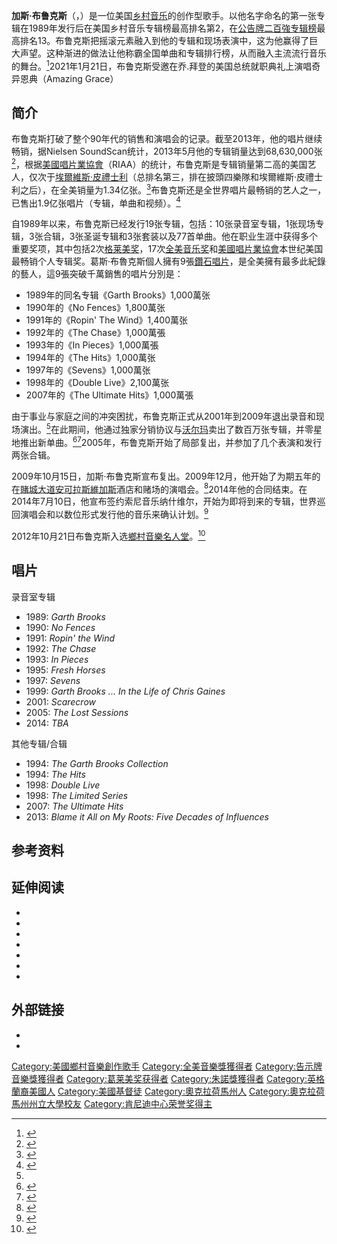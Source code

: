 {{noteTA
|1=zh-cn:俄克拉何马; zh-tw:奧克拉荷馬; zh-hk:奧克拉荷馬;
|2=zh-hant:告示牌;zh-hans:公告牌;
|3=zh-tw:200大; zh-cn:二百強
|4=zh-cn:披头士乐队; zh-tw:披頭四樂團; zh-hk:披頭四樂隊;
|5=zh-cn:埃尔维斯·普雷斯利; zh-tw:艾維斯·普里斯萊; zh-hk:埃爾維斯·皮禮士利;
|6=zh-cn:加斯·布鲁克斯; zh-tw:葛斯·布魯克斯; zh-hk:加斯·布鲁克斯;
|7=zh-hans:格莱美奖;zh-hant:葛萊美獎;zh-cn:格莱美奖;zh-tw:葛萊美獎;zh-hk:格林美獎;zh-mo:格林美獎;
|G1=USState
}}
{{Infobox musical artist
|name = 加斯·布鲁克斯<br>Garth Brooks
|image = Garth Brooks 2019 By Glenn Francis.jpg
|caption = Garth Brooks in Los Angeles California March 2019
|background = solo_singer
|birth_name = Troyal Garth Brooks
|birth_date = {{birth date and age|1962|2|7}}
|birth_place=美国[[奧克拉荷馬州|奧克拉荷馬州]][[塔爾薩|塔爾薩]]
|origin = 美国[[奧克拉荷馬州|奧克拉荷馬州]][[育空_(俄克拉何马州)|育空]]
|instrument = 主音，吉他，钢琴，萨克斯，口琴
|genre = [[乡村音乐|乡村音乐]]，{{link-en|乡村摇滚|country rock}}
|occupation = 创作歌手
|spouse = [[Trisha_Yearwood|Trisha Yearwood]] (2005-Present)
|years_active = 1984年–2001年<br /> 2009年–至今
|label =
|associated_acts = 
|website = {{URL|garthbrooks.com}}
}}
'''加斯·布鲁克斯'''（{{lang-en|'''Garth Brooks'''}}，{{bd|1962年|2月7日|catIdx=B}}）是一位美国[[乡村音乐|乡村音乐]]的创作型歌手。以他名字命名的第一张专辑在1989年发行后在美国乡村音乐专辑榜最高排名第2，在[[公告牌二百強专辑榜|公告牌二百強专辑榜]]最高排名13。布鲁克斯把摇滚元素融入到他的专辑和现场表演中，这为他赢得了巨大声望。这种渐进的做法让他称霸全国单曲和专辑排行榜，从而融入主流流行音乐的舞台。<ref name="johnsonag">{{citation |last=Johnson |first=Kevin C. |title=Country music may survive A.G. (After Garth) |newspaper=St. Louis Post-Dispatch |date=2000-11-11 |url=http://www.planetgarth.com/news/article.php?cid=428 |accessdate=2007-04-03 |deadurl=yes |archiveurl=https://web.archive.org/web/20071012094802/http://www.planetgarth.com/news/article.php?cid=428 |archivedate=2007-10-12 }}</ref>2021年1月21日，布鲁克斯受邀在乔.拜登的美国总统就职典礼上演唱奇异恩典（Amazing Grace）

==简介==
布鲁克斯打破了整个90年代的销售和演唱会的记录。截至2013年，他的唱片继续畅销，据Nielsen SoundScan统计，2013年5月他的专辑销量达到68,630,000张<ref>{{cite news |url= http://music.yahoo.com/blogs/chart-watch/week-ending-may-19-2013-albums-strait-ties-152929473.html |title= Week Ending May 19, 2013. Albums: Strait Ties McCartney |author= Paul Grein |work= Chart Watch |publisher= Yahoo |date= 2013-05-22 |accessdate= 2014-08-03 |archive-date= 2013-11-06 |archive-url= https://web.archive.org/web/20131106200442/http://music.yahoo.com/blogs/chart-watch/week-ending-may-19-2013-albums-strait-ties-152929473.html |dead-url= no }}</ref>，根据[[美國唱片業協會|美國唱片業協會]]（RIAA）的统计，布鲁克斯是专辑销量第二高的美国艺人，仅次于[[埃爾維斯·皮禮士利|埃爾維斯·皮禮士利]]（总排名第三，排在披頭四樂隊和埃爾維斯·皮禮士利之后），在全美销量为1.34亿张。<ref>{{cite web |url=http://www.riaa.com/goldandplatinum.php?content_selector=top-selling-artists |title=RIAA Top Selling Artists (Albums) |publisher=RIAA |date= |accessdate=2010-04-04 |archive-date=2015-10-08 |archive-url=https://web.archive.org/web/20151008041422/http://www.riaa.com/goldandplatinum.php?content_selector=top-selling-artists |dead-url=no }}</ref>布鲁克斯还是全世界唱片最畅销的艺人之一，已售出1.9亿张唱片（专辑，单曲和视频）。<ref>{{cite news|url=http://blogs.citypages.com/gimmenoise/2012/11/ten_reasons_we_still_love_garth_brooks.php|title=Ten reasons we still love Garth Brooks|last=Miller-Rose|first=Nikki|date=2012-11-27|publisher=[[City_Pages|City Pages]]|accessdate=2014-07-02|deadurl=yes|archiveurl=https://web.archive.org/web/20140714194315/http://blogs.citypages.com/gimmenoise/2012/11/ten_reasons_we_still_love_garth_brooks.php|archivedate=2014-07-14}}</ref>

自1989年以来，布鲁克斯已经发行19张专辑，包括：10张录音室专辑，1张现场专辑，3张合辑，3张圣诞专辑和3张套装以及77首单曲。他在职业生涯中获得多个重要奖项，其中包括2次[[格莱美奖|格莱美奖]]，17次[[全美音乐奖|全美音乐奖]]和[[美國唱片業協會|美國唱片業協會]]本世纪美国最畅销个人专辑奖。葛斯·布魯克斯個人擁有9張[[鑽石唱片|鑽石唱片]]，是全美擁有最多此紀錄的藝人，這9張突破千萬銷售的唱片分別是：
*1989年的同名专辑《Garth Brooks》1,000萬张
*1990年的《No Fences》1,800萬张
*1991年的《Ropin' The Wind》1,400萬张
*1992年的《The Chase》1,000萬張
*1993年的《In Pieces》1,000萬張
*1994年的《The Hits》1,000萬张
*1997年的《Sevens》1,000萬张
*1998年的《Double Live》2,100萬张
*2007年的《The Ultimate Hits》1,000萬張



由于事业与家庭之间的冲突困扰，布鲁克斯正式从2001年到2009年退出录音和现场演出。<ref name="johnsonag"/>在此期间，他通过独家分销协议与[[沃尔玛|沃尔玛]]卖出了数百万张专辑，并零星地推出新单曲。<ref name="boxset">{{citation | title = Garth cracks a Million – again | newspaper = Country Weekly | date = 2005-12-08 | url = http://www.countryweekly.com/scoop/1607 | accessdate = 2007-03-16 | archive-date = 2009-07-25 | archive-url = https://web.archive.org/web/20090725154140/http://www.countryweekly.com/scoop/1607 | dead-url = no }}</ref><ref name="ledoux">{{cite press release | title = Garth Brooks Boxed Set is Single Biggest Music Event in Wal-Mart History | publisher = Wal-Mart | date = 2005-11-29 | url = http://www.walmart.com/catalog/garth/news_2005-11-29.jsp?dept=4104 | accessdate = 2007-03-16 | archive-date = 2012-08-06 | archive-url = https://www.webcitation.org/69iAuoSzk?url=http://www.walmart.com/catalog/garth/news_2005-11-29.jsp?dept=4104 | dead-url = no }}</ref>2005年，布鲁克斯开始了局部复出，并参加了几个表演和发行两张合辑。

2009年10月15日，加斯·布鲁克斯宣布复出。2009年12月，他开始了为期五年的在[[賭城大道|賭城大道]][[安可拉斯維加斯|安可拉斯維加斯]]酒店和赌场的演唱会。<ref>{{cite web |url=http://voices.yahoo.com/garth-brooks-un-retires-signs-5-year-deal-wynns-4666577.html?cat=33 |title=Garth Brooks Un-Retires; Signs 5-Year Deal with Wynn's Encore Casino in Las Vegas - Yahoo! Voices |publisher=voices.yahoo.com |date=2009-12-11 |accessdate=2013-02-17 |deadurl=yes |archiveurl=https://web.archive.org/web/20130212230954/http://voices.yahoo.com/garth-brooks-un-retires-signs-5-year-deal-wynns-4666577.html?cat=33 |archivedate=2013-02-12 }}</ref>2014年他的合同结束。在2014年7月10日，他宣布签约索尼音乐纳什维尔，开始为即将到来的专辑，世界巡回演唱会和以数位形式发行他的音乐来确认计划。<ref name=pc>{{cite web |title=Garth Brooks, Sony Music Entertainment Announce Highly Anticipated New Music, World Tour and Going Digital |url=http://www.garthbrooks.com/gb-press-release.pdf |website=garthbrooks.com |accessdate=2014-07-11 |deadurl=yes |archiveurl=https://web.archive.org/web/20140714175322/http://www.garthbrooks.com/gb-press-release.pdf |archivedate=2014-07-14 }}</ref>

2012年10月21日布鲁克斯入选[[鄉村音樂名人堂|鄉村音樂名人堂]]。<ref>{{cite news |last=Talbort |first=Chris |title=BROOKS HEADS FOR COUNTRY HALL OF FAME, LOOKS AHEAD |url=http://hosted.ap.org/dynamic/stories/U/US_MUSIC_GARTH_BROOKS?SITE=AP&SECTION=HOME&TEMPLATE=DEFAULT |work=Associated Press |accessdate=2012-10-21 |deadurl=yes |archiveurl=https://web.archive.org/web/20140713173534/http://hosted.ap.org/dynamic/stories/U/US_MUSIC_GARTH_BROOKS?SITE=AP&SECTION=HOME&TEMPLATE=DEFAULT |archivedate=2014-07-13 }}</ref>

==唱片==
{{col-begin}}
{{col-2}}
;录音室专辑
* 1989: ''Garth Brooks''
* 1990: ''No Fences''
* 1991: ''Ropin' the Wind''
* 1992: ''The Chase''
* 1993: ''In Pieces''
* 1995: ''Fresh Horses''
* 1997: ''Sevens''
* 1999: ''Garth Brooks ... In the Life of Chris Gaines''
* 2001: ''Scarecrow''
* 2005: ''The Lost Sessions''
* 2014: ''TBA''
{{col-2}}
;其他专辑/合辑
* 1994: ''The Garth Brooks Collection''
* 1994: ''The Hits''
* 1998: ''Double Live'' 
* 1998: ''The Limited Series''
* 2007: ''The Ultimate Hits''
* 2013: ''Blame it All on My Roots: Five Decades of Influences''
{{col-end}}

==参考资料==
{{Reflist|2}}

==延伸阅读==
*{{citation|last=Feiler|first=Bruce S.|title=Dreaming Out Loud: Garth Brooks, Wynonna Judd, Wade Hayes, and the Changing Face of Nashville|year=1998|publisher=HarperCollins|isbn=978-0-380-97578-5}}
*{{citation|last=McCall|first=Michael|title=Garth Brooks: A Biography|year=1991|publisher=Bantam Books|isbn=978-0-553-29823-9}}
*{{citation|last=Mitchell|first=Rick|title=Garth Brooks:One of a Kind, Workin' on a Full House|publisher=Simon & Schuster|year=1993|isbn=978-0-671-79688-4}}
*{{citation|last=Morris|first=Ed|title=Garth Brooks: Platinum Cowboy|year=1993|publisher=St. Martin's Press|isbn=978-0-312-08788-3}}
*{{citation|last=O'Meilia|first=Matt|title=Garth Brooks: The Road Out of Santa Fe|publisher=University of Oklahoma Press|year=1997|isbn=978-0-585-14880-9}}
*{{citation|last=Sgammato|first=Jo|title=American Thunder: The Garth Brooks Story|publisher=Random House Publishing Group|year=2000|isbn=978-0-345-43950-5}}
*{{citation|last=Smedley|first=Jenny|title=Souls Don't Lie|publisher=O Books Publishing|year=2006|isbn=978-1-905047-83-3}}

==外部链接==
{{Commons category|Garth Brooks}}
*{{Official website|www.garthbrooks.com}}
*{{IMDb name|id=0004779}}
{{21世纪20年代肯尼迪中心荣誉奖}}
{{Authority control}}

{{DEFAULTSORT:Brooks, Garth}}
[[Category:美國鄉村音樂創作歌手|Category:美國鄉村音樂創作歌手]]
[[Category:全美音樂獎獲得者|Category:全美音樂獎獲得者]]
[[Category:告示牌音樂獎獲得者|Category:告示牌音樂獎獲得者]]
[[Category:葛莱美奖获得者|Category:葛莱美奖获得者]]
[[Category:朱諾獎獲得者|Category:朱諾獎獲得者]]
[[Category:英格蘭裔美國人|Category:英格蘭裔美國人]]
[[Category:美國基督徒|Category:美國基督徒]]
[[Category:奧克拉荷馬州人|Category:奧克拉荷馬州人]]
[[Category:奧克拉荷馬州州立大學校友|Category:奧克拉荷馬州州立大學校友]]
[[Category:肯尼迪中心荣誉奖得主|Category:肯尼迪中心荣誉奖得主]]